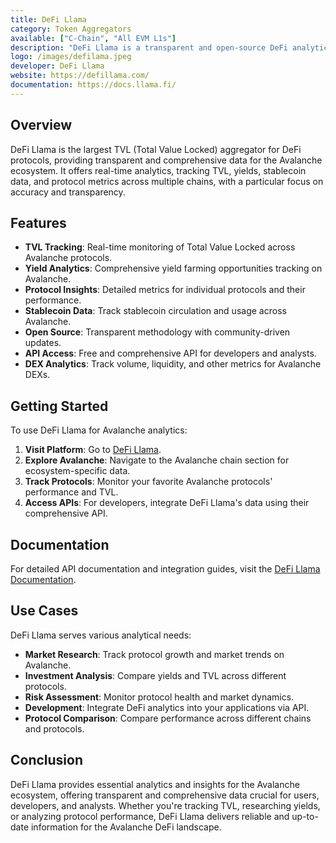 ```yaml
---
title: DeFi Llama
category: Token Aggregators
available: ["C-Chain", "All EVM L1s"]
description: "DeFi Llama is a transparent and open-source DeFi analytics platform providing comprehensive data for Avalanche protocols and tokens."
logo: /images/defilama.jpeg
developer: DeFi Llama
website: https://defillama.com/
documentation: https://docs.llama.fi/
---
```


## Overview

DeFi Llama is the largest TVL (Total Value Locked) aggregator for DeFi protocols, providing transparent and comprehensive data for the Avalanche ecosystem. It offers real-time analytics, tracking TVL, yields, stablecoin data, and protocol metrics across multiple chains, with a particular focus on accuracy and transparency.

## Features

- **TVL Tracking**: Real-time monitoring of Total Value Locked across Avalanche protocols.
- **Yield Analytics**: Comprehensive yield farming opportunities tracking on Avalanche.
- **Protocol Insights**: Detailed metrics for individual protocols and their performance.
- **Stablecoin Data**: Track stablecoin circulation and usage across Avalanche.
- **Open Source**: Transparent methodology with community-driven updates.
- **API Access**: Free and comprehensive API for developers and analysts.
- **DEX Analytics**: Track volume, liquidity, and other metrics for Avalanche DEXs.

## Getting Started

To use DeFi Llama for Avalanche analytics:

1. **Visit Platform**: Go to [DeFi Llama](https://defillama.com/).
2. **Explore Avalanche**: Navigate to the Avalanche chain section for ecosystem-specific data.
3. **Track Protocols**: Monitor your favorite Avalanche protocols' performance and TVL.
4. **Access APIs**: For developers, integrate DeFi Llama's data using their comprehensive API.

## Documentation

For detailed API documentation and integration guides, visit the [DeFi Llama Documentation](https://docs.llama.fi/).

## Use Cases

DeFi Llama serves various analytical needs:

- **Market Research**: Track protocol growth and market trends on Avalanche.
- **Investment Analysis**: Compare yields and TVL across different protocols.
- **Risk Assessment**: Monitor protocol health and market dynamics.
- **Development**: Integrate DeFi analytics into your applications via API.
- **Protocol Comparison**: Compare performance across different chains and protocols.

## Conclusion

DeFi Llama provides essential analytics and insights for the Avalanche ecosystem, offering transparent and comprehensive data crucial for users, developers, and analysts. Whether you're tracking TVL, researching yields, or analyzing protocol performance, DeFi Llama delivers reliable and up-to-date information for the Avalanche DeFi landscape.

